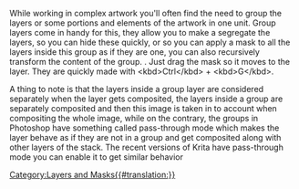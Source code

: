 While working in complex artwork you'll often find the need to group the layers or some portions and elements of the artwork in one unit. Group layers come in handy for this, they  allow you to make a segregate the layers, so you can hide these quickly, or so you can apply a mask to all the layers inside this group as if they are one, you can also recursively transform the content of the group. . Just drag the mask so it moves to the layer. They are quickly made with &lt;kbd>Ctrl&lt;/kbd> + &lt;kbd>G&lt;/kbd>.

A thing to note is that the layers inside a group layer are considered separately when the layer gets composited, the layers inside a group are separately composited and then this image is taken in to account when compositing the whole image, while on the contrary, the groups in Photoshop have something called pass-through mode which makes the layer behave as if they are not in a group and get composited along with other layers of the stack. The recent versions of Krita have pass-through mode you can enable it to get similar behavior

[[Category:Layers and Masks{{#translation:}}]]
